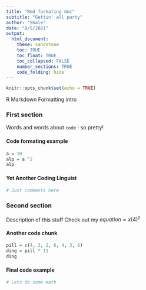 ```yaml
---
title: "Rmd formating doc"
subtitle: "Gettin' all purty"
author: "Shale"
date: "8/5/2021"
output: 
  html_document:
    theme: sandstone
    toc: TRUE
    toc_float: TRUE
    toc_collapsed: FALSE
    number_sections: TRUE
    code_folding: hide
---
```


```r
knitr::opts_chunk$set(echo = TRUE)
```

R Markdown Formatting intro

### First section

Words and words about `code` : so pretty!

#### Code formating example

```r
a = 10
alp = a ^2
alp
```

#### Yet Another Coding Linguist

```r
# Just comments here
```


### Second section

Description of this stuff
Check out my $equation = x(4)^z$

#### Another code chunk

```r
pill = c(4, 3, 2, 6, 4, 3, 6)
ding = pill * 11
ding
```

#### Final code example

```r
# Lets do some math
```

